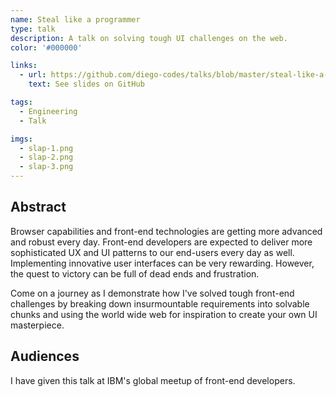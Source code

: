 ```yaml
---
name: Steal like a programmer
type: talk
description: A talk on solving tough UI challenges on the web.
color: '#000000'

links:
  - url: https://github.com/diego-codes/talks/blob/master/steal-like-a-programmer/slides.pdf
    text: See slides on GitHub

tags:
  - Engineering
  - Talk

imgs:
  - slap-1.png
  - slap-2.png
  - slap-3.png
---
```


## Abstract

Browser capabilities and front-end technologies are getting more advanced and robust every day. Front-end developers are expected to deliver more sophisticated UX and UI patterns to our end-users every day as well. Implementing innovative user interfaces can be very rewarding. However, the quest to victory can be full of dead ends and frustration.

Come on a journey as I demonstrate how I've solved tough front-end challenges by breaking down insurmountable requirements into solvable chunks and using the world wide web for inspiration to create your own UI masterpiece.

## Audiences

I have given this talk at IBM's global meetup of front-end developers.
